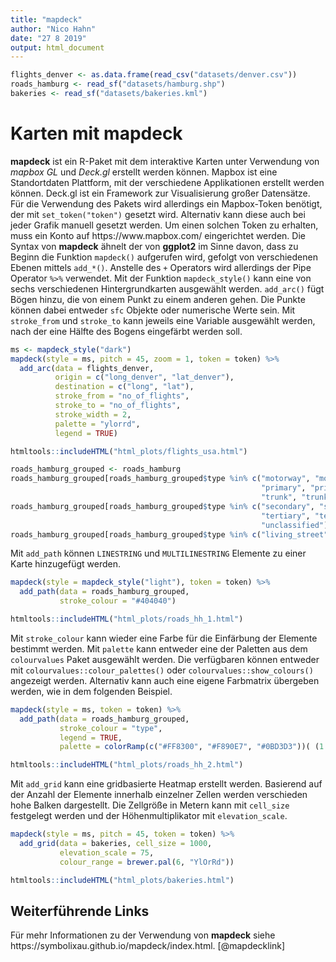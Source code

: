 ```yaml
---
title: "mapdeck"
author: "Nico Hahn"
date: "27 8 2019"
output: html_document
---
```


```r
flights_denver <- as.data.frame(read_csv("datasets/denver.csv"))
roads_hamburg <- read_sf("datasets/hamburg.shp")
bakeries <- read_sf("datasets/bakeries.kml")
```

# Karten mit mapdeck
**mapdeck** ist ein R-Paket mit dem interaktive Karten unter Verwendung von *mapbox GL* und *Deck.gl* erstellt werden können. Mapbox ist eine Standortdaten Plattform, mit der verschiedene Applikationen erstellt werden können. Deck.gl ist ein Framework zur Visualisierung großer Datensätze. Für die Verwendung des Pakets wird allerdings ein Mapbox-Token benötigt, der mit `set_token("token")` gesetzt wird. Alternativ kann diese auch bei jeder Grafik manuell gesetzt werden. Um einen solchen Token zu erhalten, muss ein Konto auf https://www.mapbox.com/ eingerichtet werden.
Die Syntax von **mapdeck** ähnelt der von **ggplot2** im Sinne davon, dass zu Beginn die Funktion `mapdeck()` aufgerufen wird, gefolgt von verschiedenen Ebenen mittels `add_*()`. Anstelle des `+` Operators wird allerdings der Pipe Operator `%>%` verwendet. Mit der Funktion `mapdeck_style()` kann eine von sechs verschiedenen Hintergrundkarten ausgewählt werden. `add_arc()` fügt Bögen hinzu, die von einem Punkt zu einem anderen gehen. Die Punkte können dabei entweder `sfc` Objekte oder numerische Werte sein. Mit `stroke_from` und `stroke_to` kann jeweils eine Variable ausgewählt werden, nach der eine Hälfte des Bogens eingefärbt werden soll.
```r
ms <- mapdeck_style("dark")
mapdeck(style = ms, pitch = 45, zoom = 1, token = token) %>%
  add_arc(data = flights_denver,
          origin = c("long_denver", "lat_denver"),
          destination = c("long", "lat"),
          stroke_from = "no_of_flights",
          stroke_to = "no_of_flights",
          stroke_width = 2,
          palette = "ylorrd",
          legend = TRUE)
```

```r
htmltools::includeHTML("html_plots/flights_usa.html")
```

```r
roads_hamburg_grouped <- roads_hamburg
roads_hamburg_grouped[roads_hamburg_grouped$type %in% c("motorway", "motorway_link",
                                                        "primary", "primary_link",
                                                        "trunk", "trunk_link"), ]$type = "Main roads"
roads_hamburg_grouped[roads_hamburg_grouped$type %in% c("secondary", "secondary_link",
                                                        "tertiary", "tertiary_link",
                                                        "unclassified"), ]$type = "Secondary roads"
roads_hamburg_grouped[roads_hamburg_grouped$type %in% c("living_street", "pedestrian", "residential"), ]$type = "Residential roads"
```

Mit `add_path` können `LINESTRING` und `MULTILINESTRING` Elemente zu einer Karte hinzugefügt werden.

```r
mapdeck(style = mapdeck_style("light"), token = token) %>%
  add_path(data = roads_hamburg_grouped,
           stroke_colour = "#404040")
```

```r
htmltools::includeHTML("html_plots/roads_hh_1.html")
```


Mit `stroke_colour` kann wieder eine Farbe für die Einfärbung der Elemente bestimmt werden. Mit `palette` kann entweder eine der Paletten aus dem `colourvalues` Paket ausgewählt werden. Die verfügbaren können entweder mit `colourvalues::colour_palettes()` oder `colourvalues::show_colours()` angezeigt werden. Alternativ kann auch eine eigene Farbmatrix übergeben werden, wie in dem folgenden Beispiel.

```r
mapdeck(style = ms, token = token) %>%
  add_path(data = roads_hamburg_grouped,
           stroke_colour = "type",
           legend = TRUE,
           palette = colorRamp(c("#FF8300", "#F890E7", "#0BD3D3"))( (1:256)/256 ))
```

```r
htmltools::includeHTML("html_plots/roads_hh_2.html")
```


Mit `add_grid` kann eine gridbasierte Heatmap erstellt werden. Basierend auf der Anzahl der Elemente innerhalb einzelner Zellen werden verschieden hohe Balken dargestellt. Die Zellgröße in Metern kann mit `cell_size` festgelegt werden und der Höhenmultiplikator mit `elevation_scale`.

```r
mapdeck(style = ms, pitch = 45, token = token) %>%
  add_grid(data = bakeries, cell_size = 1000,
           elevation_scale = 75,
           colour_range = brewer.pal(6, "YlOrRd"))
```


```r
htmltools::includeHTML("html_plots/bakeries.html")
```



## Weiterführende Links
Für mehr Informationen zu der Verwendung von **mapdeck** siehe https://symbolixau.github.io/mapdeck/index.html. [@mapdecklink]